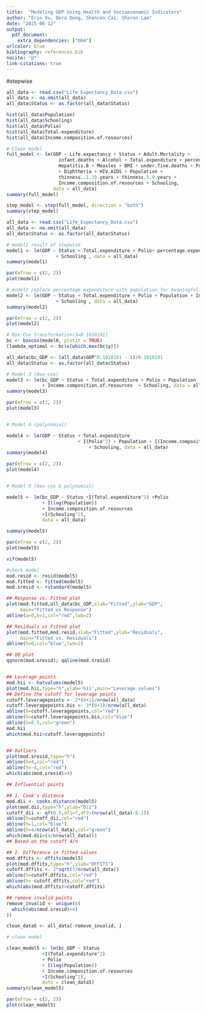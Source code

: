 ```yaml
---
title:  "Modeling GDP Using Health and Socioeconomic Indicators"
author: "Erin Xu, Dora Dong, Shencen Cai, Sharon Lam"
date: "2025-06-12"
output: 
  pdf_document:
    extra_dependencies: ["bbm"]
urlcolor: blue
bibliography: references.bib
nocite: '@*'
link-citations: true
---
```


#stepwise
```r
all_data <- read.csv("Life_Expectancy_Data.csv")
all_data <- na.omit(all_data)
all_data$Status <- as.factor(all_data$Status)

hist(all_data$Population)
hist(all_data$Schooling)
hist(all_data$Polio)
hist(all_data$Total.expenditure)
hist(all_data$Income.composition.of.resources)

# Clean model
full_model <- lm(GDP ~ Life.expectancy + Status + Adult.Mortality + 
                   infant.deaths + Alcohol + Total.expenditure + percentage.expenditure+
                   Hepatitis.B + Measles + BMI + under.five.deaths + Polio
                   + Diphtheria + HIV.AIDS + Population +
                   thinness..1.19.years + thinness.5.9.years +
                   Income.composition.of.resources + Schooling,
                 data = all_data)
summary(full_model)

step_model <- step(full_model, direction = "both")
summary(step_model)
```

```r

all_data <- read.csv("Life_Expectancy_Data.csv")
all_data <- na.omit(all_data)
all_data$Status <- as.factor(all_data$Status)

# model1 result of stepwise
model1 <- lm(GDP ~ Status + Total.expenditure + Polio+ percentage.expenditure + Income.composition.of.resources
                  + Schooling , data = all_data)
summary(model1)

par(mfrow = c(2, 2))
plot(model1)

# model2 replace percentage expenditure with population for meaningful interpretation of model coefficients
model2 <- lm(GDP ~ Status + Total.expenditure + Polio + Population + Income.composition.of.resources
                  + Schooling , data = all_data)
summary(model2)

par(mfrow = c(2, 2))
plot(model2)

# Box-Cox transformation(λ=0.1010101)
bc <- boxcox(model0, plotit = TRUE)
(lambda_optimal <- bc$x[which.max(bc$y)])

all_data$bc_GDP <- (all_data$GDP^0.1010101 - 1)/0.1010101
all_data$Status <- as.factor(all_data$Status)

# Model 3 (box-cox)
model3 <- lm(bc_GDP ~ Status + Total.expenditure + Polio + Population 
             + Income.composition.of.resources  + Schooling, data = all_data)
summary(model3)

par(mfrow = c(2, 2))
plot(model3)


# Model 4 (polynomial)

model4 <- lm(GDP ~ Status + Total.expenditure
                          + I(Polio^2) + Population + I(Income.composition.of.resources^2)
                              + Schooling, data = all_data)
summary(model4)

par(mfrow = c(2, 2))
plot(model4)


# Model 5 (box-cox & polynomial)

model5 <- lm(bc_GDP ~ Status +I(Total.expenditure^2) +Polio
             + I(log(Population))
             + Income.composition.of.resources
             +I(Schooling^2),
             data = all_data)

summary(model5)

par(mfrow = c(2, 2))
plot(model5)

vif(model5)

#check model
mod.resid <- resid(model5)
mod.fitted <- fitted(model5)
mod.sresid <- rstandard(model5)

## Response vs. Fitted plot
plot(mod.fitted,all_data$bc_GDP,xlab="Fitted",ylab="GDP",
     main="Fitted vs Response")
abline(a=0,b=1,col="red",lwd=2)

## Residuals vs Fitted plot
plot(mod.fitted,mod.resid,xlab="Fitted",ylab="Residuals",
     main="Fitted vs. Residuals")
abline(h=0,col="blue",lwd=2)

## QQ plot
qqnorm(mod.sresid); qqline(mod.sresid)


## Leverage points
mod.hii <- hatvalues(model5)
plot(mod.hii,type="h",ylab='hii',main="Leverage values")
## Define the cutoff for leverage points
cutoff.leveragepoints <- 2*(6+1)/nrow(all_data)
cutoff.leveragepoints.bis <- 3*(6+1)/nrow(all_data)
abline(h=cutoff.leveragepoints,col="red")
abline(h=cutoff.leveragepoints.bis,col="blue")
abline(h=0.5,col="green")
mod.hii
which(mod.hii>cutoff.leveragepoints)


## Outliers
plot(mod.sresid,type="h")
abline(h=4,col="red")
abline(h=-4,col="red")
which(abs(mod.sresid)>4)

## Influential points

## 1. Cook's distance
mod.dii <- cooks.distance(model5)
plot(mod.dii,type="h",ylab="Dii")
cutoff_dii <- qf(0.5,df1=7,df2=(nrow(all_data)-6-1))
abline(h=cutoff_dii,col="red")
abline(h=1,col="blue")
abline(h=4/nrow(all_data),col="green")
which(mod.dii>(4/nrow(all_data)))
## Based on the cutoff 4/n

## 2. Difference in fitted values
mod.dffits <- dffits(model5)
plot(mod.dffits,type="h",ylab="DFFITS")
cutoff.dffits <- 2*sqrt(7/nrow(all_data))
abline(h=cutoff.dffits,col="red")
abline(h=-cutoff.dffits,col="red")
which(abs(mod.dffits)>cutoff.dffits)

## remove invalid points
remove_invalid <- unique(c(
  which(abs(mod.sresid)>4)
))

clean_data5 <- all_data[-remove_invalid, ]

# clean model

clean_model5 <- lm(bc_GDP ~ Status 
             +I(Total.expenditure^2)
             + Polio
             + I(log(Population))
             + Income.composition.of.resources
             +I(Schooling^2),
             data = clean_data5)
summary(clean_model5)

par(mfrow = c(2, 2))
plot(clean_model5)
```


